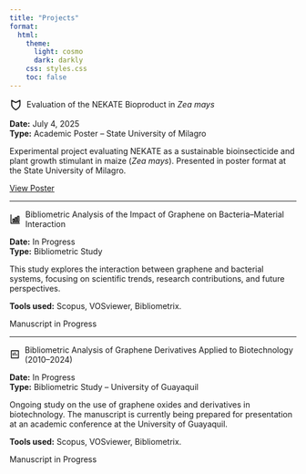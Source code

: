 ```yaml
---
title: "Projects"
format:
  html:
    theme:
      light: cosmo
      dark: darkly
    css: styles.css
    toc: false
---
```


<!-- Project 1: NEKATE Poster -->
<p style="display: flex; align-items: center;">
  <!-- SVG: plant icon -->
  <svg xmlns="http://www.w3.org/2000/svg" width="22" viewBox="0 0 24 24" fill="none" stroke="currentColor" stroke-width="2" stroke-linecap="round" stroke-linejoin="round" style="margin-right:8px;">
    <path d="M12 22s8-4 8-10V4l-8 4-8-4v8c0 6 8 10 8 10z" />
  </svg>
  <span class="project-title">Evaluation of the NEKATE Bioproduct in <em>Zea mays</em></span>
</p>

**Date:** July 4, 2025  
**Type:** Academic Poster – State University of Milagro

Experimental project evaluating NEKATE as a sustainable bioinsecticide and plant growth stimulant in maize (*Zea mays*). Presented in poster format at the State University of Milagro.

<div style="margin-top: 10px;">
  <a href="https://drive.google.com/file/d/1QSKxDFavIhVKTG8DebzRVRmBsz760EVf/view?usp=sharing" target="_blank" class="btn btn-outline-primary btn-sm">View Poster</a>
</div>

---

<!-- Project 2: Bibliometric Analysis -->
<p style="display: flex; align-items: center;">
  <!-- SVG: chart icon -->
  <svg xmlns="http://www.w3.org/2000/svg" width="22" viewBox="0 0 24 24" fill="none" stroke="currentColor" stroke-width="2" stroke-linecap="round" stroke-linejoin="round" style="margin-right:8px;">
    <path d="M3 3v18h18" />
    <rect x="7" y="12" width="3" height="6" />
    <rect x="12" y="9" width="3" height="9" />
    <rect x="17" y="6" width="3" height="12" />
  </svg>
  <span class="project-title">Bibliometric Analysis of the Impact of Graphene on Bacteria–Material Interaction</span>
</p>

**Date:** In Progress  
**Type:** Bibliometric Study

This study explores the interaction between graphene and bacterial systems, focusing on scientific trends, research contributions, and future perspectives.

**Tools used:** Scopus, VOSviewer, Bibliometrix.

<div style="margin-top: 10px;">
  <span class="btn btn-outline-secondary btn-sm disabled">Manuscript in Progress</span>
</div>

---

<!-- Project 3: Bibliometric Graphene Derivatives -->
<p style="display: flex; align-items: center;">
  <!-- SVG: document/analytics -->
  <svg xmlns="http://www.w3.org/2000/svg" width="22" viewBox="0 0 24 24" fill="none" stroke="currentColor" stroke-width="2" stroke-linecap="round" stroke-linejoin="round" style="margin-right:8px;">
    <path d="M4 4h16v16H4z" />
    <line x1="8" y1="14" x2="8" y2="10" />
    <line x1="12" y1="14" x2="12" y2="8" />
    <line x1="16" y1="14" x2="16" y2="12" />
  </svg>
  <span class="project-title">Bibliometric Analysis of Graphene Derivatives Applied to Biotechnology (2010–2024)</span>
</p>

**Date:** In Progress  
**Type:** Bibliometric Study – University of Guayaquil

Ongoing study on the use of graphene oxides and derivatives in biotechnology. The manuscript is currently being prepared for presentation at an academic conference at the University of Guayaquil.

**Tools used:** Scopus, VOSviewer, Bibliometrix.

<div style="margin-top: 10px;">
  <span class="btn btn-outline-secondary btn-sm disabled">Manuscript in Progress</span>
</div>
